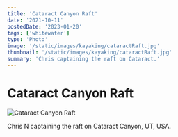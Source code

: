 ```yaml
---
title: 'Cataract Canyon Raft'
date: '2021-10-11'
postedDate: '2023-01-20'
tags: ['whitewater']
type: 'Photo'
image: '/static/images/kayaking/cataractRaft.jpg'
thumbnail: '/static/images/kayaking/cataractRaft.jpg'
summary: 'Chris captaining the raft on Cataract.'
---
```


# Cataract Canyon Raft

![Cataract Canyon Raft](/static/images/kayaking/cataractRaft.jpg)

Chris N captaining the raft on Cataract Canyon, UT, USA.

